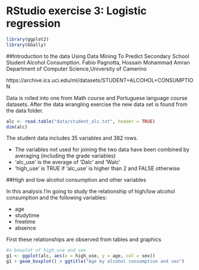 # RStudio exercise 3: Logistic regression
```r
library(ggplot2)
library(GGally)
```
##Introduction to the data
Using Data Mining To Predict Secondary School Student Alcohol Consumption. 
Fabio Pagnotta, Hossain Mohammad Amran 
Department of Computer Science,University of Camerino

https://archive.ics.uci.edu/ml/datasets/STUDENT+ALCOHOL+CONSUMPTION

Data is rolled into one from Math course and Portuguese language course datasets. After the data wrangling exercise the new data set is found from the data folder.
```r
alc <- read.table("data/student_alc.txt", header = TRUE)
dim(alc)
```
The student data includes 35 variables and 382 rows.

* The variables not used for joining the two data have been combined by averaging (including the grade variables)
* 'alc_use' is the average of 'Dalc' and 'Walc'
* 'high_use' is TRUE if 'alc_use' is higher than 2 and FALSE otherwise

##High and low alcohol consumption and other variables

In this analysis I'm going to study the relationship of high/low alcohol consumption and the following variables:

* age
* studytime
* freetime
* absence

First these relationships are observed from tables and graphics
```r
#a boxplot of high_use and sex
g1 <- ggplot(alc, aes(x = high_use, y = age, col = sex))
g1 + geom_boxplot() + ggtitle("Age by alcohol consumption and sex")
```
